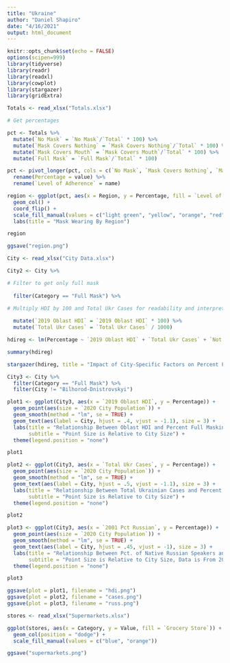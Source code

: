 ```yaml
---
title: "Ukraine"
author: "Daniel Shapiro"
date: "4/16/2021"
output: html_document
---
```


```r
knitr::opts_chunk$set(echo = FALSE)
options(scipen=999)
library(tidyverse)
library(readr)
library(readxl)
library(cowplot)
library(stargazer)
library(gridExtra)
```

```r
Totals <- read_xlsx("Totals.xlsx")
```

```r

# Get percentages

pct <- Totals %>%
  mutate(`No Mask` = `No Mask`/`Total` * 100) %>%
  mutate(`Mask Covers Nothing` = `Mask Covers Nothing`/`Total` * 100) %>%
  mutate(`Mask Covers Mouth` = `Mask Covers Mouth`/`Total` * 100) %>%
  mutate(`Full Mask` = `Full Mask`/`Total` * 100)

pct <- pivot_longer(pct, cols = c(`No Mask`, `Mask Covers Nothing`, `Mask Covers Mouth`, `Full Mask`)) %>%
  rename(Percentage = value) %>%
  rename(`Level of Adherence` = name)

region <- ggplot(pct, aes(x = Region, y = Percentage, fill = `Level of Adherence`)) +
  geom_col() +
  coord_flip() +
  scale_fill_manual(values = c("light green", "yellow", "orange", "red")) +
  labs(title = "Mask Wearing By Region")

region

ggsave("region.png")
```

```r
City <- read_xlsx("City Data.xlsx")
```

```r
City2 <- City %>%

# Filter to get only full mask
  
  filter(Category == "Full Mask") %>%

# Multiply HDI by 100 and Total Ukr Cases for readability and interpretation purposes
  
  mutate(`2019 Oblast HDI` = `2019 Oblast HDI` * 100) %>%
  mutate(`Total Ukr Cases` = `Total Ukr Cases` / 1000)
```

```r
hdireg <- lm(Percentage ~ `2019 Oblast HDI` + `Total Ukr Cases` + `Not Oblast Center` + `2001 Pct Russian` + `Precinct Pct Zelensky`, data = City2)

summary(hdireg)

stargazer(hdireg, title = "Impact of City-Specific Factors on Percent Full Mask Wearing", type = "html")
```

```r
City3 <- City %>%
  filter(Category == "Full Mask") %>%
  filter(City != "Bilhorod-Dnistrovskyi")

plot1 <- ggplot(City3, aes(x = `2019 Oblast HDI`, y = Percentage)) +
  geom_point(aes(size = `2020 City Population`)) +
  geom_smooth(method = "lm", se = TRUE) +
  geom_text(aes(label = City, hjust = .4, vjust = -1.1), size = 3) +
  labs(title = "Relationship Between Oblast HDI and Percent Full Masking",
       subtitle = "Point Size is Relative to City Size") +
  theme(legend.position = "none")

plot1

plot2 <- ggplot(City3, aes(x = `Total Ukr Cases`, y = Percentage)) +
  geom_point(aes(size = `2020 City Population`)) +
  geom_smooth(method = "lm", se = TRUE) +
  geom_text(aes(label = City, hjust = .5, vjust = -1.1), size = 3) +
  labs(title = "Relationship Between Total Ukrainian Cases and Percent Full Masking",
       subtitle = "Point Size is Relative to City Size") +
  theme(legend.position = "none") 

plot2

plot3 <- ggplot(City3, aes(x = `2001 Pct Russian`, y = Percentage)) +
  geom_point(aes(size = `2020 City Population`)) +
  geom_smooth(method = "lm", se = TRUE) +
  geom_text(aes(label = City, hjust = .45, vjust = -1), size = 3) +
  labs(title = "Relationship Between Pct. of Native Russian Speakers and Pct. Full Masking",
       subtitle = "Point Size is Relative to City Size, Data is From 2001") +
  theme(legend.position = "none")

plot3

ggsave(plot = plot1, filename = "hdi.png")
ggsave(plot = plot2, filename = "cases.png")
ggsave(plot = plot3, filename = "russ.png")
```

```r
stores <- read_xlsx("Supermarkets.xlsx")
```

```r
ggplot(stores, aes(x = Category, y = Value, fill = `Grocery Store`)) +
  geom_col(position = "dodge") +
  scale_fill_manual(values = c("blue", "orange"))

ggsave("supermarkets.png")
```

